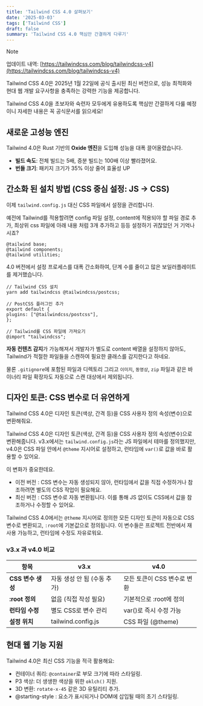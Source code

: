 ```yaml
---
title: 'Tailwind CSS 4.0 살펴보기'
date: '2025-03-03'
tags: ['Tailwind CSS']
draft: false
summary: 'Tailwind CSS 4.0 핵심만 간결하게 다루기'
---
```


> [!NOTE]  
> 업데이트 내역: [https://tailwindcss.com/blog/tailwindcss-v4](https://tailwindcss.com/blog/tailwindcss-v4)

Tailwind CSS 4.0은 2025년 1월 22일에 공식 출시된 최신 버전으로, 성능 최적화와 현대 웹 개발 요구사항을 충족하는 강력한 기능을 제공합니다.

Tailwind CSS 4.0을 초보자와 숙련자 모두에게 유용하도록 핵심만 간결하게 다룰 예정이니 자세한 내용은 꼭 공식문서를 읽으세요!

## 새로운 고성능 엔진

Tailwind 4.0은 Rust 기반의 **Oxide 엔진**을 도입해 성능을 대폭 끌어올렸습니다.

- **빌드 속도**: 전체 빌드는 5배, 증분 빌드는 100배 이상 빨라졌어요.
- **번들 크기**: 패키지 크기가 35% 이상 줄어 효율성 UP

## 간소화 된 설치 방법 (CSS 중심 설정: JS -> CSS)

이제 `tailwind.config.js` 대신 CSS 파일에서 설정을 관리합니다.

예전에 Tailwind를 적용할려면 config 파일 설정, content에 적용되야 할 파일 경로 추가, 최상위 css 파일에
아래 내용 처럼 3개 추가하고 등등 설정하기 귀찮았던 거 기억나시죠?

```
@tailwind base;
@tailwind components;
@tailwind utilities;
```

4.0 버전에서 설정 프로세스를 대폭 간소화하여, 단계 수를 줄이고 많은 보일러플레이트를 제거했습니다.

```
// Tailwind CSS 설치
yarn add tailwindcss @tailwindcss/postcss;

// PostCSS 플러그인 추가
export default {
plugins: ["@tailwindcss/postcss"],
};

// Tailwind를 CSS 파일에 가져오기
@import "tailwindcss";
```

**자동 컨텐츠 감지**가 가능해져서 개발자가 별도로 content 배열을 설정하지 않아도, Tailwind가 적절한 파일들을 스캔하여 필요한 클래스를 감지한다고 하네요.

물론 `.gitignore`에 포함된 파일과 디렉토리 그리고 `이미지`, `동영상`, `zip` 파일과 같은 바이너리 파일 확장자도 자동으로 스캔 대상에서 제외됩니다.

## 디자인 토큰: CSS 변수로 더 유연하게

Tailwind CSS 4.0은 디자인 토큰(색상, 간격 등)을 CSS 사용자 정의 속성(변수)으로 변환해줘요.

Tailwind CSS 4.0은 디자인 토큰(색상, 간격 등)을 CSS 사용자 정의 속성(변수)으로 변환해줍니다. v3.x에서는 `tailwind.config.js`라는 JS 파일에서 테마를 정의했지만, v4.0은 CSS 파일 안에서 `@theme` 지시어로 설정하고, 런타임에 `var()`로 값을 바로 활용할 수 있어요.

이 변화가 중요한데요.

- 이전 버전 : CSS 변수는 자동 생성되지 않아, 런타임에서 값을 직접 수정하거나 참조하려면 별도의 CSS 작업이 필요해요.
- 최신 버전 : CSS 변수로 자동 변환됩니다. 이를 통해 JS 없이도 CSS에서 값을 참조하거나 수정할 수 있어요.

Tailwind CSS 4.0에서는 `@theme` 지시어로 정의한 모든 디자인 토큰이 자동으로 CSS 변수로 변환되고, `:root`에 기본값으로 정의됩니다.
이 변수들은 프로젝트 전반에서 재사용 가능하고, 런타임에 수정도 자유로워요.

### v3.x 과 v4.0 비교

| 항목              | v3.x                        | v4.0                        |
| ----------------- | --------------------------- | --------------------------- |
| **CSS 변수 생성** | 자동 생성 안 됨 (수동 추가) | 모든 토큰이 CSS 변수로 변환 |
| **:root 정의**    | 없음 (직접 작성 필요)       | 기본적으로 :root에 정의     |
| **런타임 수정**   | 별도 CSS로 변수 관리        | var()로 즉시 수정 가능      |
| **설정 위치**     | tailwind.config.js          | CSS 파일 (@theme)           |

## 현대 웹 기능 지원

Tailwind 4.0은 최신 CSS 기능을 적극 활용해요:

- 컨테이너 쿼리: `@container`로 부모 크기에 따라 스타일링.
- P3 색상: 더 생생한 색상을 위한 `oklch()` 지원.
- 3D 변환: `rotate-x-45` 같은 3D 유틸리티 추가.
- @starting-style : 요소가 표시되거나 DOM에 삽입될 때의 초기 스타일링.
